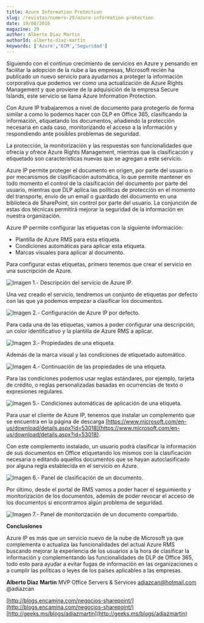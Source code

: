 ```yaml
---
title: Azure Information Protection
slug: /revistas/numero-29/azure-information-protection
date: 19/08/2016
magazine: 29
author: Alberto Diaz Martin
authorId: alberto-diaz-martin
keywords: ['Azure','ECM','Seguridad']
---
```






​Siguiendo con el continuo crecimiento de servicios en Azure y pensando en facilitar la adopción de la nube a las empresas, Microsoft recién ha publicado un nuevo servicio para ayudarnos a proteger la información corporativa que podemos ver como una actualización de Azure Rights Management y que proviene de la adquisición de la empresa Secure Islands, este servicio se llama Azure Information Protection.

Con Azure IP trabajaremos a nivel de documento para protegerlo de forma similar a como lo podemos hacer con DLP en Office 365, clasificando la información, etiquetando los documentos, añadiendo la protección necesaria en cada caso, monitorizando el acceso a la información y respondiendo ante posibles problemas de seguridad.

La protección, la monitorización y las respuestas son funcionalidades que ofrecía y ofrece Azure Rights Management, mientras que la clasificación y etiquetado son características nuevas que se agregan a este servicio.

Azure IP permite proteger el documento en origen, por parte del usuario o por mecanismos de clasificación automática, lo que permite mantener en todo momento el control de la clasificación del documento por parte del usuario, mientras que DLP aplica las políticas de protección en el momento del transporte, envío de un email o guardado del documento en una biblioteca de SharePoint, sin control por parte del usuario. La conjunción de estas dos técnicas permitirá mejorar la seguridad de la información en nuestra organización.

Azure IP permite configurar las etiquetas con la siguiente información:

- Plantilla de Azure RMS para esta etiqueta.
- Condiciones automáticas para aplicar esta etiqueta.
- Marcas visuales para aplicar al documento.


Para configurar estas etiquetas, primero tenemos que crear el servicio en una suscripción de Azure.

![Imagen 1.- Descripción del servicio de Azure IP.](../../../images/numero29/azure-information-protection/image1.png)

Una vez creado el servicio, tendremos un conjunto de etiquetas por defecto con las que ya podemos empezar a clasificar los documentos.

![Imagen 2.- Configuración de Azure IP por defecto.](../../../images/numero29/azure-information-protection/image2.png)

Para cada una de las etiquetas, vamos a poder configurar una descripción, un color identificativo y la plantilla de Azure RMS a aplicar.

![Imagen 3.- Propiedades de una etiqueta.](../../../images/numero29/azure-information-protection/image3.png)

Además de la marca visual y las condiciones de etiquetado automático.

![Imagen 4.- Continuación de las propiedades de una etiqueta.](../../../images/numero29/azure-information-protection/image4.png)

Para las condiciones podemos usar reglas estándares, por ejemplo, tarjeta de crédito, o reglas personalizadas basadas en ocurrencias de texto o expresiones regulares.

![Imagen 5.- Condiciones automáticas de aplicación de una etiqueta.](../../../images/numero29/azure-information-protection/image5.png)

Para usar el cliente de Azure IP, tenemos que instalar un complemento que se encuentra en la página de descarga [https://www.microsoft.com/en-us/download/details.aspx?id=53018](https://www.microsoft.com/en-us/download/details.aspx?id=53018).

Con este complemento instalado, un usuario podrá clasificar la información de sus documentos en Office etiquetando los mismos con la clasificación necesaria o editando aquellos documentos que se hayan autoclasificado por alguna regla establecida en el servicio en Azure.

​![Imagen 6.- Panel de clasificación de un documento.](../../../images/numero29/azure-information-protection/image6.png)

Por último, desde el portal de RMS vamos a poder hacer el seguimiento y monitorización de los documentos, además de poder revocar el acceso de los documentos si encontramos algún problema de seguridad.

![Imagen 7.- Panel de monitorización de un documento compartido.](../../../images/numero29/azure-information-protection/image7.png)

**Conclusiones**

Azure IP es más que un servicio nuevo de la nube de Microsoft ya que complementa o actualiza las funcionalidades del actual Azure RMS buscando mejorar la experiencia de los usuarios a la hora de clasificar la información y complementando las funcionalidades de DLP de Office 365, todo esto para ayudar a evitar fugas de información en las organizaciones o a cumplir las políticas o leyes de los países aplicables a las empresas.



**Alberto Diaz Martin**
 MVP Office Servers & Services
 adiazcan@hotmail.com
 @adiazcan

[http://blogs.encamina.com/negocios-sharepoint/](http://blogs.encamina.com/negocios-sharepoint/) 
[http://geeks.ms/blogs/adiazmartin](http://geeks.ms/blogs/adiazmartin)

